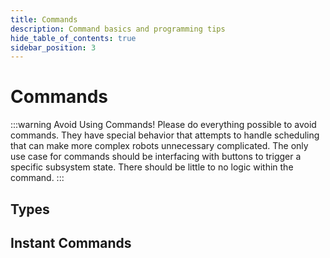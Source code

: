 ```yaml
---
title: Commands
description: Command basics and programming tips
hide_table_of_contents: true
sidebar_position: 3
---
```


# Commands


:::warning Avoid Using Commands!
Please do everything possible to avoid commands. They have special behavior that attempts to handle scheduling that can make more complex robots unnecessary complicated. The only use case for commands should be interfacing with buttons to trigger a specific subsystem state. There should be little to no logic within the command.
:::
## Types

## Instant Commands
